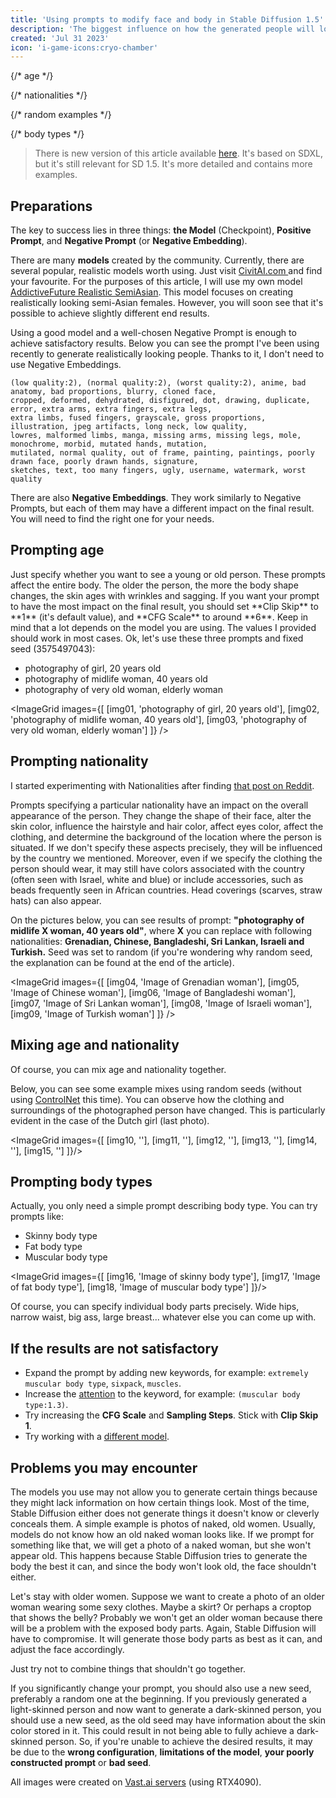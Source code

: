 ```yaml
---
title: 'Using prompts to modify face and body in Stable Diffusion 1.5'
description: 'The biggest influence on how the generated people will look comes from the model we use and our well-written prompts. We can adjust the face, body, and clothing of generated characters through basic prompts. This article will show you how to do it.'
created: 'Jul 31 2023'
icon: 'i-game-icons:cryo-chamber'
---
```



{/* age */}

{/* nationalities */}

{/* random examples */}

{/* body types */}

> There is new version of this article available [here](/using-prompts-to-modify-face-and-body-in-stable-diffusion-xl).
It's based on SDXL, but it's still relevant for SD 1.5.
It's more detailed and contains more examples.

## Preparations

The key to success lies in three things: **the Model** (Checkpoint), **Positive Prompt**, and **Negative Prompt** (or **Negative Embedding**).

There are many **models** created by the community.
Currently, there are several popular, realistic models worth using. Just visit <a href="https://civitai.com/models?ref_code=ADD-THI">CivitAI.com </a> and find your favourite.
For the purposes of this article, I will use my own model <a href="https://civitai.com/models/94725/addictivefuturerealisticsemiasian?ref_code=ADD-THI">AddictiveFuture Realistic SemiAsian</a>.
This model focuses on creating realistically looking semi-Asian females.
However, you will soon see that it's possible to achieve slightly different end results.

Using a good model and a well-chosen Negative Prompt is enough to achieve satisfactory results.
Below you can see the prompt I've been using recently to generate realistically looking people. Thanks to it, I don't need to use Negative Embeddings.

```
(low quality:2), (normal quality:2), (worst quality:2), anime, bad anatomy, bad proportions, blurry, cloned face,
cropped, deformed, dehydrated, disfigured, dot, drawing, duplicate, error, extra arms, extra fingers, extra legs,
extra limbs, fused fingers, grayscale, gross proportions, illustration, jpeg artifacts, long neck, low quality,
lowres, malformed limbs, manga, missing arms, missing legs, mole, monochrome, morbid, mutated hands, mutation,
mutilated, normal quality, out of frame, painting, paintings, poorly drawn face, poorly drawn hands, signature,
sketches, text, too many fingers, ugly, username, watermark, worst quality
```

There are also **Negative Embeddings**. 
They work similarly to Negative Prompts, but each of them may have a different impact on the final result. 
You will need to find the right one for your needs.

## Prompting age

<p>
  Just specify whether you want to see a young or old person. These prompts affect the entire body. The older the
  person, the more the body shape changes, the skin ages with wrinkles and sagging. If you want your prompt to have the
  most impact on the final result, you should set **Clip Skip** to **1** (it's default value), and **CFG Scale** to
  around **6**. Keep in mind that a lot depends on the model you are using. The values I provided should work in most
  cases. Ok, let's use these three prompts and fixed seed (3575497043):
</p>


- photography of girl, 20 years old
- photography of midlife woman, 40 years old
- photography of very old woman, elderly woman

<ImageGrid images={[
    [img01, 'photography of girl, 20 years old'],
    [img02, 'photography of midlife woman, 40 years old'],
    [img03, 'photography of very old woman, elderly woman']
  ]}
/>

## Prompting nationality

I started experimenting with Nationalities after finding <a href="https://www.reddit.com/r/StableDiffusion/comments/13oea0i/photorealistic_portraits_of_200_ethinicities/">that post on Reddit</a>.

Prompts specifying a particular nationality have an impact on the overall appearance of the person.
They change the shape of their face, alter the skin color, influence the hairstyle and hair color, affect eyes color,
affect the clothing, and determine the background of the location where the person is situated.
If we don't specify these aspects precisely, they will be influenced by the country we mentioned.
Moreover, even if we specify the clothing the person should wear,
it may still have colors associated with the country (often seen with Israel, white and blue) or include accessories,
such as beads frequently seen in African countries.
Head coverings (scarves, straw hats) can also appear.

On the pictures below, you can see results of prompt: **"photography of midlife X woman, 40 years old"**, where **X** you can replace with following nationalities: **Grenadian, Chinese, Bangladeshi, Sri Lankan, Israeli and Turkish.** Seed was set to random (if you're wondering why random seed, the explanation can be found at the end of the article).

<ImageGrid images={[
    [img04, 'Image of Grenadian woman'],
    [img05, 'Image of Chinese woman'],
    [img06, 'Image of Bangladeshi woman'],
    [img07, 'Image of Sri Lankan woman'],
    [img08, 'Image of Israeli woman'],
    [img09, 'Image of Turkish woman']
  ]}
/>

## Mixing age and nationality

Of course, you can mix age and nationality together.

Below, you can see some example mixes using random seeds (without using <a href="https://github.com/lllyasviel/ControlNet">ControlNet</a> this time).
You can observe how the clothing and surroundings of the photographed person have changed. This is particularly evident in the case of the Dutch girl (last photo).

<ImageGrid images={[
    [img10, ''],
    [img11, ''],
    [img12, ''],
    [img13, ''],
    [img14, ''],
    [img15, '']
]}/>

## Prompting body types

Actually, you only need a simple prompt describing body type. You can try prompts like:

<ul>
  <li>Skinny body type</li>
  <li>Fat body type</li>
  <li>Muscular body type</li>
</ul>

<ImageGrid images={[
    [img16, 'Image of skinny body type'],
    [img17, 'Image of fat body type'],
    [img18, 'Image of muscular body type']
]}/>

Of course, you can specify individual body parts precisely.
Wide hips, narrow waist, big ass, large breast... whatever else you can come up with.

## If the results are not satisfactory

- Expand the prompt by adding new keywords, for example: `extremely muscular body type`, `sixpack`, `muscles`.
- Increase the [attention](https://github.com/AUTOMATIC1111/stable-diffusion-webui/wiki/Features#attentionemphasis) to the keyword, for example: `(muscular body type:1.3)`.
- Try increasing the **CFG Scale** and **Sampling Steps**. Stick with **Clip Skip 1**.
- Try working with a <a href='https://civitai.com/models?ref_code=ADD-THI'>different model</a>.

## Problems you may encounter

The models you use may not allow you to generate certain things because they might lack information on how certain things look.
Most of the time, Stable Diffusion either does not generate things it doesn't know or cleverly conceals them.
A simple example is photos of naked, old women. Usually, models do not know how an old naked woman looks like.
If we prompt for something like that, we will get a photo of a naked woman, but she won't appear old.
This happens because Stable Diffusion tries to generate the body the best it can, and since the body won't look old, the face shouldn't either.

Let's stay with older women.
Suppose we want to create a photo of an older woman wearing some sexy clothes. Maybe a skirt? Or perhaps a croptop that shows the belly?
Probably we won't get an older woman because there will be a problem with the exposed body parts.
Again, Stable Diffusion will have to compromise. It will generate those body parts as best as it can, and adjust the face accordingly.

Just try not to combine things that shouldn't go together.

If you significantly change your prompt, you should also use a new seed, preferably a random one at the beginning.
If you previously generated a light-skinned person and now want to generate a dark-skinned person, you should use a new seed, as the old seed may have information about the skin color stored in it.
This could result in not being able to fully achieve a dark-skinned person.
So, if you're unable to achieve the desired results, it may be due to the **wrong configuration**, **limitations of the model**, **your poorly constructed prompt** or **bad seed**.

All images were created on [Vast.ai servers](https://cloud.vast.ai/?ref_id=62878) (using RTX4090).
